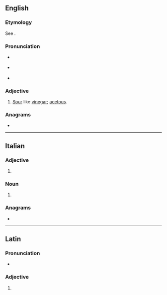 ==English==

===Etymology===
See {{m|en|acetous}}.

===Pronunciation===
* {{a|RP}} {{IPA|en|/ˈæs.ɪ.təʊs/}}
* {{a|US}} {{IPA|en|/ˈæs.ɪ.toʊs/}}
* {{audio|en|en-us-acetose.ogg|Audio (US)}}

===Adjective===
{{en-adj}}

# [[sour|Sour]] like [[vinegar]]; [[acetous]].

===Anagrams===
* {{anagrams|en|a=aceeost|Acoetes|Acœtes|coatees}}

----

==Italian==

===Adjective===
{{head|it|adjective form}}

# {{adj form of|it|acetoso||f|p}}

===Noun===
{{head|it|noun form|g=f}}

# {{plural of|it|acetosa}}

===Anagrams===
* {{anagrams|it|a=aceeost|setaceo}}

----

==Latin==

===Pronunciation===
* {{la-IPA|acētōse}}

===Adjective===
{{la-adj-form|acētōse}}

# {{inflection of|la|acētōsus||voc|m|s}}